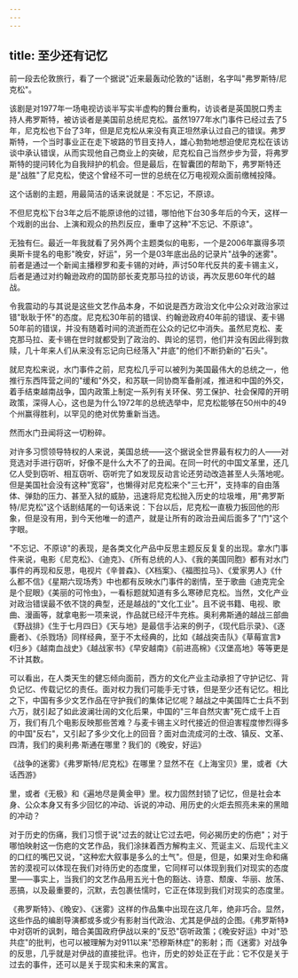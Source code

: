 ```yaml
---
---
---
```

title: 至少还有记忆
---



前一段去伦敦旅行，看了一个据说"近来最轰动伦敦的"话剧，名字叫"弗罗斯特/尼克松"。

该剧是对1977年一场电视访谈半写实半虚构的舞台重构，访谈者是英国脱口秀主持人弗罗斯特，被访谈者是美国前总统尼克松。虽然1977年水门事件已经过去了5年，尼克松也下台了3年，但是尼克松从来没有真正坦然承认过自己的错误。弗罗斯特，一个当时事业正在走下坡路的节目支持人，雄心勃勃地想迫使尼克松在该访谈中承认错误，从而实现他自己商业上的突破，尼克松自己当然步步为营，将弗罗斯特的提问转化为自我辩护的机会。但是最后，在智囊团的帮助下，弗罗斯特还是"战胜"了尼克松，使这个曾经不可一世的总统在亿万电视观众面前缴械投降。

这个话剧的主题，用最简洁的话来说就是：不忘记，不原谅。

不但尼克松下台3年之后不能原谅他的过错，哪怕他下台30多年后的今天，这样一个戏剧的出台、上演和观众的热烈反应，重申了这种"不忘记、不原谅"。

无独有仨。最近一年我就看了另外两个主题类似的电影，一个是2006年赢得多项奥斯卡提名的电影"晚安，好运"，另一个是03年底出品的记录片"战争的迷雾"。前者是通过一个新闻主播穆罗和麦卡锡的对峙，声讨50年代反共的麦卡锡主义，后者是通过对约翰逊政府的国防部长麦克那马拉的访谈，再次反思60年代的越战。

令我震动的与其说是这些文艺作品本身，不如说是西方政治文化中公众对政治家过错"耿耿于怀"的态度。尼克松30年前的错误、约翰逊政府40年前的错误、麦卡锡50年前的错误，并没有随着时间的流逝而在公众的记忆中消失。虽然尼克松、麦克那马拉、麦卡锡在世时就都受到了政治的、舆论的惩罚，他们并没有因此得到救赎，几十年来人们从来没有忘记向已经落入"井底"的他们不断扔新的"石头"。

就尼克松来说，水门事件之前，尼克松几乎可以被列为美国最伟大的总统之一，他推行东西阵营之间的"缓和"外交，和苏联一同协商军备削减，推进和中国的外交，着手结束越南战争，国内政策上制定一系列有关环保、劳工保护、社会保障的开明政策，深得人心，这也是为什么1972年的总统选举中，尼克松能够在50州中的49个州赢得胜利，以罕见的绝对优势重新当选。

然而水门丑闻将这一切粉碎。

对许多习惯领导特权的人来说，美国总统――这个据说全世界最有权力的人――对竞选对手进行窃听，好像不是什么大不了的丑闻。在同一时代的中国文革里，还几亿人受到窃听、相互窃听、窃听完了如发现反动言论还劳动改造甚至人头落地呢。但是美国社会没有这种"宽容"，也懒得对尼克松来个"三七开"，支持率的自由落体、弹劾的压力、甚至入狱的威胁，迅速将尼克松抛入历史的垃圾堆，用"弗罗斯特/尼克松"这个话剧结尾的一句话来说：下台以后，尼克松一直极力扳回他的形象，但是没有用，到今天他唯一的遗产，就是让所有的政治丑闻后面多了"门"这个字眼。

"不忘记、不原谅"的表现，是各类文化产品中反思主题反反复复的出现。拿水门事件来说，电影《尼克松》、《迪克》、《所有总统的人》、《我的美国同胞》都有对水门事件的再现和反思，电视片《辛普森》、《X档案》、《福图拉马》、《爱家男人》《什么都不信》《星期六现场秀》中也都有反映水门事件的剧情，至于歌曲《迪克完全是个屁眼》《美丽的可怜虫》，一看标题就知道有多么寒碜尼克松。当然，文化产业对政治错误最不依不饶的典型，还是越战的"文化工业"。且不说书籍、电视、歌曲、漫画等，就拿电影一项来说，作品就已经汗牛充栋。奥利弗斯通的越战三部曲《野战排》《生于七月四日》《天与地》是最信手沾来的例子，《现代启示录》、《逐鹿者》、《杀戮场》同样经典，至于不太经典的，比如《越战突击队》《草莓宣言》《归乡》《越南血战史》《越战家书》《早安越南》《前进高棉》《汉堡高地》等等更是不计其数。

可以看出，在人类天生的健忘倾向面前，西方的文化产业主动承担了守护记忆、背负记忆、传载记忆的责任。面对权力我们可能手无寸铁，但是至少还有记忆。相比之下，中国有多少文艺作品在守护我们的集体记忆呢？越战之中美国阵亡士兵不到六万，就引起了如此波澜壮阔的文化后果，中国的"三年自然灾害"死亡成千上百万，我们有几个电影反映那些苦难？与麦卡锡主义时代接近的但迫害程度惨烈得多的中国"反右"，又引起了多少文化上的回音？面对血流成河的土改、镇反、文革、四清，我们的奥利弗·斯通在哪里？我们的《晚安，好运》

《战争的迷雾》《弗罗斯特/尼克松》在哪里？显然不在《上海宝贝》里，或者《大话西游》

里，或者《无极》和《遍地尽是黄金甲》里。权力固然封锁了记忆，但是社会本身、公众本身又有多少回忆的冲动、诉说的冲动、用历史的火炬去照亮未来的黑暗的冲动？

对于历史的伤痛，我们习惯于说"过去的就让它过去吧，何必揭历史的伤疤"；对于哪怕映射这一伤疤的文艺作品，我们涂抹着西方解构主义、荒诞主义、后现代主义的口红的嘴巴又说，"这种宏大叙事是多么的土气"。但是，但是，如果对生命和痛苦的漠视可以体现在我们对待历史的态度里，它同样可以体现到我们对现实的态度里――事实上，当我们的文艺作品用五光十色的豁达、诗意、颓废、华丽、放荡、恶搞，以及最重要的，沉默，去包裹怯懦时，它正在体现到我们对现实的态度里。

《弗罗斯特》、《晚安》、《迷雾》这样的作品集中出现在这几年，绝非巧合。显然，这些作品的编剧导演都或多或少有影射当代政治、尤其是伊战的企图。《弗罗斯特》中对窃听的讽刺，暗合美国政府伊战以来的"反恐"窃听政策；《晚安好运》中对"恐共症"的批判，也可以被理解为对911以来"恐穆斯林症"的影射；而《迷雾》对战争的反思，几乎就是对伊战的直接批评。也许，历史的妙处正在于此：它不仅是关于过去的事件，还可以是关于现实和未来的寓言。